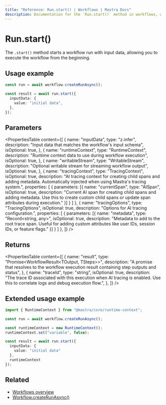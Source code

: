 ```yaml
---
title: "Reference: Run.start() | Workflows | Mastra Docs"
description: Documentation for the `Run.start()` method in workflows, which starts a workflow run with input data.
---
```


# Run.start()

The `.start()` method starts a workflow run with input data, allowing you to execute the workflow from the beginning.

## Usage example

```typescript showLineNumbers copy
const run = await workflow.createRunAsync();

const result = await run.start({
  inputData: {
    value: "initial data",
  },
});
```

## Parameters

<PropertiesTable
  content={[
    {
      name: "inputData",
      type: "z.infer<TInput>",
      description: "Input data that matches the workflow's input schema",
      isOptional: true,
    },
    {
      name: "runtimeContext",
      type: "RuntimeContext",
      description: "Runtime context data to use during workflow execution",
      isOptional: true,
    },
    {
      name: "writableStream",
      type: "WritableStream<ChunkType>",
      description: "Optional writable stream for streaming workflow output",
      isOptional: true,
    },
    {
      name: "tracingContext",
      type: "TracingContext",
      isOptional: true,
      description: "AI tracing context for creating child spans and adding metadata. Automatically injected when using Mastra's tracing system.",
      properties: [
        {
          parameters: [{
            name: "currentSpan",
            type: "AISpan",
            isOptional: true,
            description: "Current AI span for creating child spans and adding metadata. Use this to create custom child spans or update span attributes during execution."
          }]
        }
      ]
    },
    {
      name: "tracingOptions",
      type: "TracingOptions",
      isOptional: true,
      description: "Options for AI tracing configuration.",
      properties: [
        {
          parameters: [{
            name: "metadata",
            type: "Record<string, any>",
            isOptional: true,
            description: "Metadata to add to the root trace span. Useful for adding custom attributes like user IDs, session IDs, or feature flags."
          }]
        }
      ]
    },
  ]}
/>

## Returns

<PropertiesTable
  content={[
    {
      name: "result",
      type: "Promise<WorkflowResult<TOutput, TSteps>>",
      description: "A promise that resolves to the workflow execution result containing step outputs and status",
    },
    {
      name: "traceId",
      type: "string",
      isOptional: true,
      description: "The trace ID associated with this execution when AI tracing is enabled. Use this to correlate logs and debug execution flow.",
    },
  ]}
/>

## Extended usage example

```typescript showLineNumbers copy
import { RuntimeContext } from "@mastra/core/runtime-context";

const run = await workflow.createRunAsync();

const runtimeContext = new RuntimeContext();
runtimeContext.set("variable", false);

const result = await run.start({
  inputData: {
    value: "initial data"
  },
  runtimeContext
});
```

## Related

- [Workflows overview](../../../docs/workflows/overview.mdx#run-workflow)
- [Workflow.createRunAsync()](../create-run.mdx)
